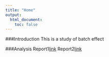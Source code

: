 ```yaml
---
title: "Home"
output:
  html_document:
    toc: false
---
```



###Introduction
This is a study of batch effect
<br>

###Analysis
Report1[link](workshopreport.html)
Report2[link](workshopreport2.html)


[rmarkdown]: http://rmarkdown.rstudio.com/rmarkdown_websites.htm
[rstudio]: https://www.rstudio.com/products/rstudio/download/preview/
